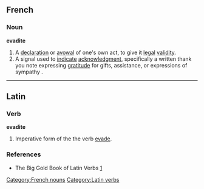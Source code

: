{{attention|la}}
{{also|Evadite}}
==French==

===Noun===
'''evadite'''

# A [[declaration]] or [[avowal]] of one's own act, to give it [[legal]] [[validity]].
# A signal used to [[indicate]] [[acknowledgment]], specifically a written thank you note expressing [[gratitude]] for gifts, assistance, or expressions of sympathy .

[[Category:French nouns]]

----

==Latin==

===Verb===
'''evadite'''

# Imperative form of the the verb [[evade]].

===References===
* The Big Gold Book of Latin Verbs [http://books.google.com/books?id=qowUAQAAIAAJ&q=evadite&dq=evadite&lr=]

[[Category:Latin verbs]]